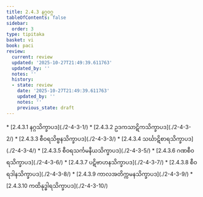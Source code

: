 ```yaml
---
title: 2.4.3 နဂ္ဂဝဂ္ဂ
tableOfContents: false
sidebar:
  order: 3
type: tipitaka
basket: vi
book: paci
review:
  current: review
  updated: '2025-10-27T21:49:39.611763'
  updated_by: ''
  notes: ''
  history:
  - state: review
    date: '2025-10-27T21:49:39.611763'
    updated_by: ''
    notes: ''
    previous_state: draft
---
```



<ReviewStatus review={frontmatter.review} showDetails={true} />

<HypothesisAnnotation frontmatter={frontmatter} />

<DynamicBreadcrumb />



<TableOfContents book="paci" section="2.4.3">
* [2.4.3.1 နဂ္ဂသိက္ခာပဒ](./2-4-3-1/)
* [2.4.3.2 ဥဒကသာဋိကသိက္ခာပဒ](./2-4-3-2/)
* [2.4.3.3 စီဝရသိဗ္ဗနသိက္ခာပဒ](./2-4-3-3/)
* [2.4.3.4 သင်္ဃာဋိစာရသိက္ခာပဒ](./2-4-3-4/)
* [2.4.3.5 စီဝရသင်္ကမနီယသိက္ခာပဒ](./2-4-3-5/)
* [2.4.3.6 ဂဏစီဝရသိက္ခာပဒ](./2-4-3-6/)
* [2.4.3.7 ပဋိဗာဟနသိက္ခာပဒ](./2-4-3-7/)
* [2.4.3.8 စီဝရဒါနသိက္ခာပဒ](./2-4-3-8/)
* [2.4.3.9 ကာလအတိက္ကမနသိက္ခာပဒ](./2-4-3-9/)
* [2.4.3.10 ကထိနုဒ္ဓါရသိက္ခာပဒ](./2-4-3-10/)
</TableOfContents>